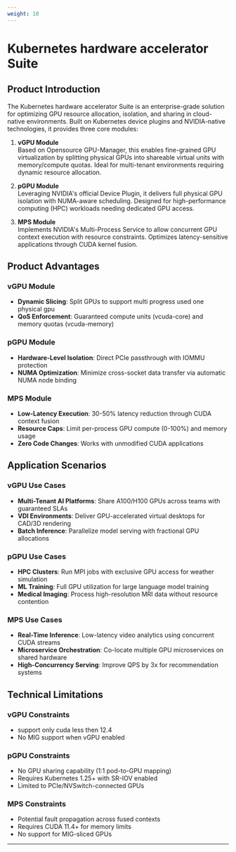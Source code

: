 ```yaml
---
weight: 10
---
```



# Kubernetes hardware accelerator Suite

## Product Introduction

The Kubernetes hardware accelerator Suite is an enterprise-grade solution for optimizing GPU resource allocation, isolation, and sharing in cloud-native environments. Built on Kubernetes device plugins and NVIDIA-native technologies, it provides three core modules:

1. **vGPU Module**  
   Based on Opensource GPU-Manager, this enables fine-grained GPU virtualization by splitting physical GPUs into shareable virtual units with memory/compute quotas. Ideal for multi-tenant environments requiring dynamic resource allocation.

2. **pGPU Module**  
   Leveraging NVIDIA's official Device Plugin, it delivers full physical GPU isolation with NUMA-aware scheduling. Designed for high-performance computing (HPC) workloads needing dedicated GPU access.

3. **MPS Module**  
   Implements NVIDIA's Multi-Process Service to allow concurrent GPU context execution with resource constraints. Optimizes latency-sensitive applications through CUDA kernel fusion.

## Product Advantages

### vGPU Module
- **Dynamic Slicing**: Split GPUs to support multi progress used one physical gpu  
- **QoS Enforcement**: Guaranteed compute units (vcuda-core) and memory quotas (vcuda-memory)  

### pGPU Module
- **Hardware-Level Isolation**: Direct PCIe passthrough with IOMMU protection  
- **NUMA Optimization**: Minimize cross-socket data transfer via automatic NUMA node binding  

### MPS Module
- **Low-Latency Execution**: 30-50% latency reduction through CUDA context fusion  
- **Resource Caps**: Limit per-process GPU compute (0-100%) and memory usage  
- **Zero Code Changes**: Works with unmodified CUDA applications  

## Application Scenarios

### vGPU Use Cases
- **Multi-Tenant AI Platforms**: Share A100/H100 GPUs across teams with guaranteed SLAs  
- **VDI Environments**: Deliver GPU-accelerated virtual desktops for CAD/3D rendering  
- **Batch Inference**: Parallelize model serving with fractional GPU allocations  

### pGPU Use Cases
- **HPC Clusters**: Run MPI jobs with exclusive GPU access for weather simulation  
- **ML Training**: Full GPU utilization for large language model training  
- **Medical Imaging**: Process high-resolution MRI data without resource contention  

### MPS Use Cases
- **Real-Time Inference**: Low-latency video analytics using concurrent CUDA streams  
- **Microservice Orchestration**: Co-locate multiple GPU microservices on shared hardware  
- **High-Concurrency Serving**: Improve QPS by 3x for recommendation systems  

## Technical Limitations

### vGPU Constraints
- support only cuda less then 12.4
- No MIG support when vGPU enabled  

### pGPU Constraints
- No GPU sharing capability (1:1 pod-to-GPU mapping)  
- Requires Kubernetes 1.25+ with SR-IOV enabled  
- Limited to PCIe/NVSwitch-connected GPUs  

### MPS Constraints
- Potential fault propagation across fused contexts  
- Requires CUDA 11.4+ for memory limits  
- No support for MIG-sliced GPUs  

---



